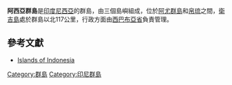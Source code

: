 '''阿西亞群島'''是[[印度尼西亞|印度尼西亞]]的群島，由三個島嶼組成，位於[[阿尤群島|阿尤群島]]和[[帛琉|帛琉]]之間，[[衛吉島|衛吉島]]處於群島以北117公里，行政方面由[[西巴布亞省|西巴布亞省]]負責管理。

==參考文獻==
*[http://hanzi.fellowshare.com/en/Islands_of_Indonesia.htm Islands of Indonesia]

{{coord|1|04|N|131|15|E|display=title|type:isle}}

[[Category:群島|Category:群島]]
[[Category:印尼群島|Category:印尼群島]]

{{Indonesia-stub}}